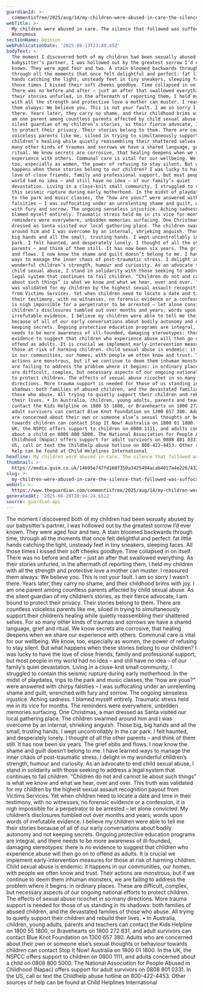 ```yaml
---
guardianId: >-
  commentisfree/2025/aug/14/my-children-were-abused-in-care-the-silence-that-followed-was-suffocating-ntwnfb
webTitle: >-
  My children were abused in care. The silence that followed was suffocating |
  Anonymous
sectionName: Opinion
webPublicationDate: '2025-08-13T23:40:49Z'
bodyText: >-
  The moment I discovered both of my children had been sexually abused by our
  babysitter’s partner, I was hollowed out by the greatest sorrow I’d ever
  known. They were aged four and two. A stain bloomed backwards through time,
  through all the moments that once felt delightful and perfect: fat little
  hands catching the light, unsteady feet in tiny sneakers, sleeping faces. All
  those times I kissed their soft cheeks goodbye. Time collapsed in on itself.
  There was no before and after – just an after that swallowed everything. As
  their stories unfurled, in the aftermath of reporting them, I held my children
  with all the strength and protective love a mother can muster. I reassured
  them always: We believe you. This is not your fault. I am so sorry I wasn’t
  there. Years later, they carry no shame, and their childhood brims with joy. I
  am one parent among countless parents affected by child sexual abuse. As the
  silent guardian of my children’s stories, as their fierce advocate, I am bound
  to protect their privacy. Their stories belong to them. There are countless
  voiceless parents like me, siloed in trying to simultaneously support their
  children’s healing while quietly reassembling their shattered selves. For so
  many other kinds of traumas and sorrows we have a shared language, grief and
  ritual. We know secrets are corrosive, that healing deepens when we share our
  experience with others. Communal care is vital for our wellbeing. We know,
  too, especially as women, the power of refusing to stay silent. But what
  happens when these stories belong to our children? I was lucky to have the
  love of close friends, family and professional support, but most people in my
  world had no idea – and still have no idea – of our family’s quiet
  devastation. Living in a close-knit small community, I struggled to contain
  this seismic rupture during early motherhood. In the midst of playdates, trips
  to the park and music classes, the “how are yous?” were answered with chirpy
  falsities – I was suffocating under an unrelenting shame and guilt, wrenched
  with fury and sorrow. The ongoing senseless injustice. Aching sadness. I
  blamed myself entirely. Traumatic stress held me in its vice for months. The
  reminders were everywhere, unbidden memories surfacing. One Christmas, a man
  dressed as Santa visited our local gathering place. The children swarmed
  around him and I was overcome by an internal, shrieking anguish. Those big,
  big hands and all the small, trusting hands. I wept uncontrollably in the car
  park. I felt haunted, and desperately lonely. I thought of all the other
  parents – and think of them still. It has now been six years. The grief ebbs
  and flows. I now know the shame and guilt doesn’t belong to me. I have learned
  ways to manage the inner chaos of post-traumatic stress. I delight in my
  wonderful children’s strength, humour and curiosity. As an advocate to end
  child sexual abuse, I stand in solidarity with those seeking to address a
  legal system that continues to fail children. “Children do not and cannot lie
  about such things” is what we know and what we hear, over and over. This truth
  was validated for my children by the highest sexual assault recognition payout
  from Victims Services. Yet when children need to locate a date and time in
  their testimony, with no witnesses, no forensic evidence or a confession, it
  is nigh impossible for a perpetrator to be arrested – let alone convicted. My
  children’s disclosures tumbled out over months and years; words upon words of
  irrefutable evidence. I believe my children were able to tell me their stories
  because of all of our early conversations about bodily autonomy and not
  keeping secrets. Ongoing protective education programs are integral, and there
  needs to be more awareness of ill-founded, damaging stereotypes: there is no
  evidence to suggest that children who experience abuse will then go on to
  offend as adults. It is crucial we implement early-intervention measures for
  those at risk of harming children. Child sexual abuse is endemic: it happens
  in our communities, our homes, with people we often know and trust. Their
  actions are monstrous, but if we continue to deem them inhuman monsters, we
  are failing to address the problem where it begins: in ordinary places. These
  are difficult, complex, but necessary aspects of our ongoing national efforts
  to protect children. The effects of sexual abuse ricochet in so many
  directions. More trauma support is needed for those of us standing in its
  shadows: both families of abused children, and the devastated families of
  those who abuse. All trying to quietly support their children and rebuild
  their lives. • In Australia, children, young adults, parents and teachers can
  contact the Kids Helpline on 1800 55 1800, or Bravehearts on 1800 272 831, and
  adult survivors can contact Blue Knot Foundation on 1300 657 380. Adults who
  are concerned about their own or someone else’s sexual thoughts or behaviour
  towards children can contact Stop It Now! Australia on 1800 01 1800. In the
  UK, the NSPCC offers support to children on 0800 1111, and adults concerned
  about a child on 0808 800 5000. The National Association for People Abused in
  Childhood (Napac) offers support for adult survivors on 0808 801 0331. In the
  US, call or text the Childhelp abuse hotline on 800-422-4453. Other sources of
  help can be found at Child Helplines International
headline: My children were abused in care. The silence that followed was suffocating
thumbnail: >-
  https://media.guim.co.uk/14695e747fd168f350a3425494acab4017a4e226/432_0_4320_3456/500.jpg
slug: >-
  my-children-were-abused-in-care-the-silence-that-followed-was-suffocating-or-anonymous
webUrl: >-
  https://www.theguardian.com/commentisfree/2025/aug/14/my-children-were-abused-in-care-the-silence-that-followed-was-suffocating-ntwnfb
generatedAt: '2025-08-28T20:04:24.652Z'
source: guardian-api
---
```

The moment I discovered both of my children had been sexually abused by our babysitter’s partner, I was hollowed out by the greatest sorrow I’d ever known. They were aged four and two. A stain bloomed backwards through time, through all the moments that once felt delightful and perfect: fat little hands catching the light, unsteady feet in tiny sneakers, sleeping faces. All those times I kissed their soft cheeks goodbye. Time collapsed in on itself. There was no before and after – just an after that swallowed everything. As their stories unfurled, in the aftermath of reporting them, I held my children with all the strength and protective love a mother can muster. I reassured them always: We believe you. This is not your fault. I am so sorry I wasn’t there. Years later, they carry no shame, and their childhood brims with joy. I am one parent among countless parents affected by child sexual abuse. As the silent guardian of my children’s stories, as their fierce advocate, I am bound to protect their privacy. Their stories belong to them. There are countless voiceless parents like me, siloed in trying to simultaneously support their children’s healing while quietly reassembling their shattered selves. For so many other kinds of traumas and sorrows we have a shared language, grief and ritual. We know secrets are corrosive, that healing deepens when we share our experience with others. Communal care is vital for our wellbeing. We know, too, especially as women, the power of refusing to stay silent. But what happens when these stories belong to our children? I was lucky to have the love of close friends, family and professional support, but most people in my world had no idea – and still have no idea – of our family’s quiet devastation. Living in a close-knit small community, I struggled to contain this seismic rupture during early motherhood. In the midst of playdates, trips to the park and music classes, the “how are yous?” were answered with chirpy falsities – I was suffocating under an unrelenting shame and guilt, wrenched with fury and sorrow. The ongoing senseless injustice. Aching sadness. I blamed myself entirely. Traumatic stress held me in its vice for months. The reminders were everywhere, unbidden memories surfacing. One Christmas, a man dressed as Santa visited our local gathering place. The children swarmed around him and I was overcome by an internal, shrieking anguish. Those big, big hands and all the small, trusting hands. I wept uncontrollably in the car park. I felt haunted, and desperately lonely. I thought of all the other parents – and think of them still. It has now been six years. The grief ebbs and flows. I now know the shame and guilt doesn’t belong to me. I have learned ways to manage the inner chaos of post-traumatic stress. I delight in my wonderful children’s strength, humour and curiosity. As an advocate to end child sexual abuse, I stand in solidarity with those seeking to address a legal system that continues to fail children. “Children do not and cannot lie about such things” is what we know and what we hear, over and over. This truth was validated for my children by the highest sexual assault recognition payout from Victims Services. Yet when children need to locate a date and time in their testimony, with no witnesses, no forensic evidence or a confession, it is nigh impossible for a perpetrator to be arrested – let alone convicted. My children’s disclosures tumbled out over months and years; words upon words of irrefutable evidence. I believe my children were able to tell me their stories because of all of our early conversations about bodily autonomy and not keeping secrets. Ongoing protective education programs are integral, and there needs to be more awareness of ill-founded, damaging stereotypes: there is no evidence to suggest that children who experience abuse will then go on to offend as adults. It is crucial we implement early-intervention measures for those at risk of harming children. Child sexual abuse is endemic: it happens in our communities, our homes, with people we often know and trust. Their actions are monstrous, but if we continue to deem them inhuman monsters, we are failing to address the problem where it begins: in ordinary places. These are difficult, complex, but necessary aspects of our ongoing national efforts to protect children. The effects of sexual abuse ricochet in so many directions. More trauma support is needed for those of us standing in its shadows: both families of abused children, and the devastated families of those who abuse. All trying to quietly support their children and rebuild their lives. • In Australia, children, young adults, parents and teachers can contact the Kids Helpline on 1800 55 1800, or Bravehearts on 1800 272 831, and adult survivors can contact Blue Knot Foundation on 1300 657 380. Adults who are concerned about their own or someone else’s sexual thoughts or behaviour towards children can contact Stop It Now! Australia on 1800 01 1800. In the UK, the NSPCC offers support to children on 0800 1111, and adults concerned about a child on 0808 800 5000. The National Association for People Abused in Childhood (Napac) offers support for adult survivors on 0808 801 0331. In the US, call or text the Childhelp abuse hotline on 800-422-4453. Other sources of help can be found at Child Helplines International
